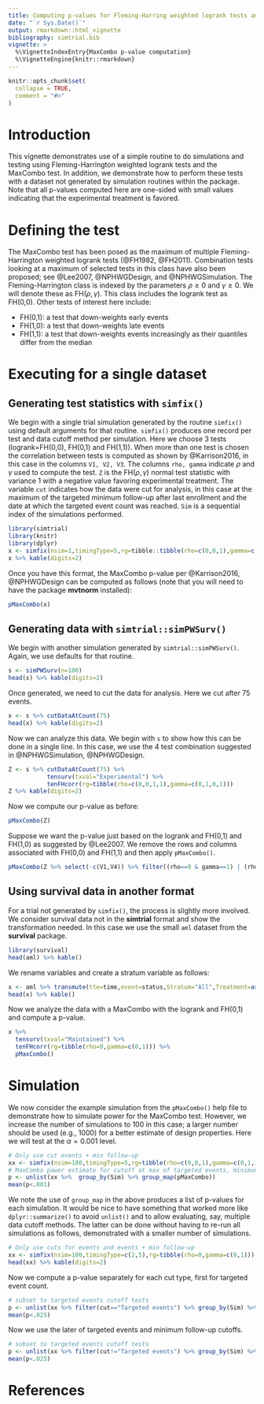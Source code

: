 ```yaml
---
title: Computing p-values for Fleming-Harring weighted logrank tests and the MaxCombo test
date: "`r Sys.Date()`"
output: rmarkdown::html_vignette
bibliography: simtrial.bib
vignette: >
  %\VignetteIndexEntry{MaxCombo p-value computation}
  %\VignetteEngine{knitr::rmarkdown} 
---
```


```r
knitr::opts_chunk$set(
  collapse = TRUE,
  comment = "#>"
)

```

# Introduction

This vignette demonstrates use of a simple routine to do simulations and testing using Fleming-Harrington weighted logrank tests and the MaxCombo test.
In addition, we demonstrate how to perform these tests with a dataset not generated by simulation routines within the package.
Note that all p-values computed here are one-sided with small values indicating that the experimental treatment is favored. 

# Defining the test

The MaxCombo test has been posed as the maximum of multiple Fleming-Harrington weighted logrank tests (@FH1982, @FH2011).
Combination tests looking at a maximum of selected tests in this class have also been proposed; see @Lee2007, @NPHWGDesign, and @NPHWGSimulation.
The Fleming-Harrington class is indexed by the parameters $\rho\ge 0$ and $\gamma\ge 0$.
We will denote these as FH($\rho,\gamma$). 
This class includes the logrank test as FH(0,0).
Other tests of interest here include:

- FH(0,1): a test that down-weights early events
- FH(1,0): a test that down-weights late events
- FH(1,1): a test that down-weights events increasingly as their quantiles differ from the median


# Executing for a single dataset

## Generating test statistics with `simfix()`

We begin with a single trial simulation generated by the routine `simfix()` using default arguments for that routine.
`simfix()` produces one record per test and data cutoff method per simulation.
Here we choose 3 tests (logrank=FH(0,0), FH(0,1) and FH(1,1)).
When more than one test is chosen the correlation between tests is computed as shown by @Karrison2016, in this case in the columns `V1, V2, V3`. The columns `rho, gamma` indicate $\rho$ and $\gamma$ used to compute the test. `Z` is the FH($\rho,\gamma$) normal test statistic with variance 1 with a negative value favoring experimental treatment. The variable `cut` indicates how the data were cut for analysis, in this case at the maximum of the targeted minimum follow-up after last enrollment and the date at which the targeted event count was reached. `Sim` is a sequential index of the simulations performed.  


```r
library(simtrial)
library(knitr)
library(dplyr)
x <- simfix(nsim=1,timingType=5,rg=tibble::tibble(rho=c(0,0,1),gamma=c(0,1,1)))
x %>% kable(digits=2)
```

Once you have this format, the MaxCombo p-value per @Karrison2016, @NPHWGDesign can be computed as follows (note that you will need to have the package **mvtnorm** installed):

```r
pMaxCombo(x)
```

## Generating data with `simtrial::simPWSurv()`

We begin with another simulation generated by `simtrial::simPWSurv()`.
Again, we use defaults for that routine.

```r
s <- simPWSurv(n=100)
head(s) %>% kable(digits=2)
```

Once generated, we need to cut the data for analysis. Here we cut after 75 events.

```r
x <- s %>% cutDataAtCount(75)
head(x) %>% kable(digits=2)
```

Now we can analyze this data. We begin with `s` to show how this can be done in a single line.
In this case, we use the 4 test combination suggested in @NPHWGSimulation, @NPHWGDesign.

```r
Z <- s %>% cutDataAtCount(75) %>% 
           tensurv(txval="Experimental") %>% 
           tenFHcorr(rg=tibble(rho=c(0,0,1,1),gamma=c(0,1,0,1)))
Z %>% kable(digits=2)
```

Now we compute our p-value as before:

```r
pMaxCombo(Z)
```

Suppose we want the p-value just based on the logrank and FH(0,1) and FH(1,0) as suggested by @Lee2007.
We remove the rows and columns associated with FH(0,0) and FH(1,1) and then apply `pMaxCombo()`.

```r
pMaxCombo(Z %>% select(-c(V1,V4)) %>% filter((rho==0 & gamma==1) | (rho==1 & gamma==0)))
```



## Using survival data in another format

For a trial not generated by `simfix()`, the process is slightly more involved.
We consider survival data not in the **simtrial** format and show the transformation needed.
In this case we use the small `aml` dataset from the **survival** package.

```r
library(survival)
head(aml) %>% kable()
```

We rename variables and create a stratum variable as follows:

```r
x <- aml %>% transmute(tte=time,event=status,Stratum="All",Treatment=as.character(x))
head(x) %>% kable()
```

Now we analyze the data with a MaxCombo with the logrank and FH(0,1) and compute a p-value.

```r
x %>% 
  tensurv(txval="Maintained") %>% 
  tenFHcorr(rg=tibble(rho=0,gamma=c(0,1))) %>% 
  pMaxCombo()
```



# Simulation

We now consider the example simulation from the `pMaxCombo()` help file to demonstrate how to simulate power for the MaxCombo test. However, we increase the number of simulations to 100 in this case; a larger number should be used (e.g., 1000) for a better estimate of design properties. Here we will test at the $\alpha=0.001$ level.

```r
# Only use cut events + min follow-up
xx <- simfix(nsim=100,timingType=5,rg=tibble(rho=c(0,0,1),gamma=c(0,1,1)))
# MaxCombo power estimate for cutoff at max of targeted events, minimum follow-up
p <- unlist(xx %>%  group_by(Sim) %>% group_map(pMaxCombo))
mean(p<.001)
```

We note the use of `group_map` in the above produces a list of p-values for each simulation.
It would be nice to have something that worked more like `dplyr::summarize()` to avoid `unlist()` and to allow evaluating, say, multiple data cutoff methods.
The latter can be done without having to re-run all simulations as follows, demonstrated with a smaller number of simulations.

```r
# Only use cuts for events and events + min follow-up
xx <- simfix(nsim=100,timingType=c(2,5),rg=tibble(rho=0,gamma=c(0,1)))
head(xx) %>% kable(digits=2)
```

Now we compute a p-value separately for each cut type, first for targeted event count.

```r
# subset to targeted events cutoff tests
p <- unlist(xx %>% filter(cut=="Targeted events") %>% group_by(Sim) %>% group_map(pMaxCombo))
mean(p<.025)
```

Now we use the later of targeted events and minimum follow-up cutoffs.

```r
# subset to targeted events cutoff tests
p <- unlist(xx %>% filter(cut!="Targeted events") %>% group_by(Sim) %>% group_map(pMaxCombo))
mean(p<.025)
```

# References
